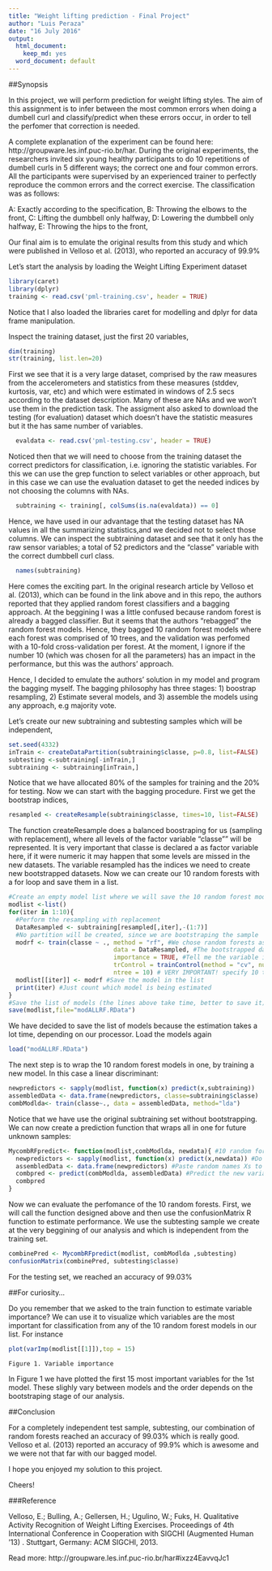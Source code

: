---
title: "Weight lifting prediction - Final Project"
author: "Luis Peraza"
date: "16 July 2016"
output:
  html_document:
    keep_md: yes
  word_document: default
---

##Synopsis

In this project, we will perform prediction for weight lifting styles. The aim of this assignment is to infer between the most common errors when doing a dumbell curl and classify/predict when these errors occur, in order to tell the perfomer that correction is needed.

A complete explanation of the experiment can be found here: http://groupware.les.inf.puc-rio.br/har. During the original experiments, the researchers invited six young healthy participants to do 10 repetitions of dumbell curls in 5 different ways; the correct one and four common errors. All the participants were supervised by an experienced trainer to perfectly reproduce the common errors and the correct exercise. The classification was as follows:

A: Exactly according to the specification, 
B: Throwing the elbows to the front,
C: Lifting the dumbbell only halfway, 
D: Lowering the dumbbell only halfway, 
E: Throwing the hips to the front,

Our final aim is to emulate the original results from this study and which were published in Velloso et al. (2013), who reported an accuracy of 99.9%

Let's start the analysis by loading the Weight Lifting Experiment dataset

```{r, message=FALSE, warning=FALSE}
library(caret)
library(dplyr)
training <- read.csv('pml-training.csv', header = TRUE)
```

Notice that I also loaded the libraries caret for modelling and dplyr for data frame manipulation.

Inspect the training dataset, just the first 20 variables,

```{r}
dim(training)
str(training, list.len=20)
```

First we see that it is a very large dataset, comprised by the raw measures from the accelerometers and statistics from these measures (stddev, kurtosis, var, etc) and which were estimated in windows of 2.5 secs according to the dataset description. Many of these are NAs and we won't use them in the prediction task. The assigment also asked to download the testing (for evaluation) dataset which doesn't have the statistic measures but it the has same number of variables.

```{r}
  evaldata <- read.csv('pml-testing.csv', header = TRUE)
```

Noticed then that we will need to choose from the training dataset the correct predictors for classification, i.e. ignoring the statistic variables. For this we can use the grep function to select variables or other approach, but in this case we can use the evaluation dataset to get the needed indices by not choosing the columns with NAs.

```{r}
  subtraining <- training[, colSums(is.na(evaldata)) == 0]
```

Hence, we have used in our advantage that the testing dataset has NA values in all the summarizing statistics,and we decided not to select those columns. We can inspect the subtraining dataset and see that it only has the raw sensor variables; a total of 52 predictors and the "classe" variable with the correct dumbbell curl class.

```{r}
  names(subtraining)
```

Here comes the exciting part. In the original research article by Velloso et al. (2013), which can be found in the link above and in this repo, the authors reported that they applied random forest classifiers and a bagging approach. At the beggining I was a little confused because random forest is already a bagged classifier. But it seems that the authors "rebagged" the random forest models. Hence, they bagged 10 random forest models where each forest was comprised of 10 trees, and the validation was perfomed with a 10-fold cross-validation per forest. At the moment, I ignore if the number 10 (which was chosen for all the parameters) has an impact in the performance, but this was the authors' approach.

Hence, I decided to emulate the authors' solution in my model and program the bagging myself. The bagging philosophy has three stages: 1) boostrap resampling, 2) Estimate several models, and 3) assemble the models using any approach, e.g majority vote.

Let's create our new subtraining and subtesting samples which will be independent,

```{r}
set.seed(4332)
inTrain <- createDataPartition(subtraining$classe, p=0.8, list=FALSE)
subtesting <-subtraining[-inTrain,]
subtraining <- subtraining[inTrain,]
```

Notice that we have allocated 80% of the samples for training and the 20% for testing. Now we can start with the bagging procedure. First we get the bootstrap indices,

```{r}
resampled <- createResample(subtraining$classe, times=10, list=FALSE)
```

The function createResample does a balanced boostraping for us (sampling with replacement), where all levels of the factor variable "classe"" will be represented. It is very important that classe is declared a as factor variable here, if it were numeric it may happen that some levels are missed in the new datasets. The variable resampled has the indices we need to create new bootstrapped datasets. 
Now we can create our 10 random forests with a for loop and save them in a list.

```{r, eval=FALSE}
#Create an empty model list where we will save the 10 random forest models
modlist <-list()
for(iter in 1:10){
  #Perform the resampling with replacement
  DataResampled <- subtraining[resampled[,iter],-(1:7)]
  #No partition will be created, since we are bootstraping the sample
  modrf <- train(classe ~ ., method = "rf", #We chose random forests as our model
                             data = DataResampled, #The bootstrapped dataset
                             importance = TRUE, #Tell me the variable importance 
                             trControl = trainControl(method = "cv", number = 10), #10-Fold CrossVal
                             ntree = 10) # VERY IMPORTANT! specify 10 trees in the forest
  modlist[[iter]] <- modrf #Save the model in the list
  print(iter) #Just count which model is being estimated
}
#Save the list of models (the lines above take time, better to save it)
save(modlist,file="modALLRF.RData")
```

We have decided to save the list of models because the estimation takes a lot time, depending on our processor. Load the models again

```{r}
load("modALLRF.RData")
```

The next step is to wrap the 10 random forest models in one, by training a new model. In this case a linear discriminant:

```{r,,message=FALSE, warning=FALSE}
newpredictors <- sapply(modlist, function(x) predict(x,subtraining))
assembledData <- data.frame(newpredictors, classe=subtraining$classe)
combModlda<- train(classe~., data = assembledData, method="lda")
```

Notice that we have use the original subtraining set without bootstrapping. We can now create a prediction function that wraps all in one for future unknown samples:

```{r,message=FALSE, warning=FALSE}
MycombRFpredict<- function(modlist,combModlda, newdata){ #10 random forest list and model wrapper
  newpredictors <- sapply(modlist, function(x) predict(x,newdata)) #Do all predictions per forest
  assembledData <- data.frame(newpredictors) #Paste random names Xs to the variables
  combpred <- predict(combModlda, assembledData) #Predict the new variables with an LDA model
  combpred
}
```

Now we can evaluate the perfomance of the 10 random forests. First, we will call the function designed above and then use the confusionMatrix R function to estimate performance. We use the subtesting sample we create at the very beggining of our analysis and which is independent from the training set.

```{r,message=FALSE, warning=FALSE}
combinePred <- MycombRFpredict(modlist, combModlda ,subtesting)
confusionMatrix(combinePred, subtesting$classe)
```

For the testing set, we reached an accuracy of 99.03%

##For curiosity...

Do you remember that we asked to the train function to estimate variable importance? We can use it to visualize which variables are the most important for classification from any of the 10 random forest models in our list. For instance

```{r, fig.height= 6}
plot(varImp(modlist[[1]]),top = 15)
```

    Figure 1. Variable importance

In Figure 1 we have plotted the first 15 most important variables for the 1st model. These slighly vary between models and the order depends on the bootstraping stage of our analysis.

##Conclusion

For a completely independent test sample, subtesting, our combination of random forests reached an accuracy of 99.03% which is really good. Velloso et al. (2013) reported an accuracy of 99.9% which is awesome and we were not that far with our bagged model.

I hope you enjoyed my solution to this project. 

Cheers!

###Reference

Velloso, E.; Bulling, A.; Gellersen, H.; Ugulino, W.; Fuks, H. Qualitative Activity Recognition of Weight Lifting Exercises. Proceedings of 4th International Conference in Cooperation with SIGCHI (Augmented Human '13) . Stuttgart, Germany: ACM SIGCHI, 2013.

Read more: http://groupware.les.inf.puc-rio.br/har#ixzz4EavvqJc1








